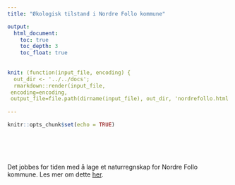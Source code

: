 ```yaml
---
title: "Økologisk tilstand i Nordre Follo kommune"

output:
  html_document:
    toc: true
    toc_depth: 3
    toc_float: true
    
    
knit: (function(input_file, encoding) {
  out_dir <- '../../docs';
  rmarkdown::render(input_file,
 encoding=encoding,
 output_file=file.path(dirname(input_file), out_dir, 'nordrefollo.html'))})
 
---
```


```r
knitr::opts_chunk$set(echo = TRUE)
```

<br><br><br>

Det jobbes for tiden med å lage et naturregnskap for Nordre Follo kommune. 
Les mer om dette [her](https://ninanor.github.io/naturregnskap/).



